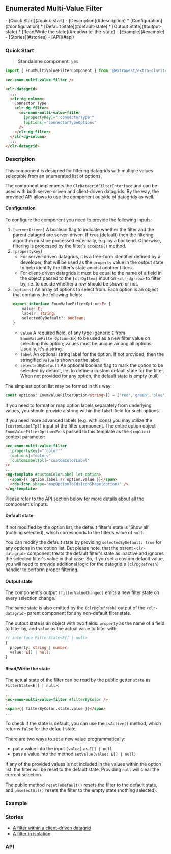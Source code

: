 

<style>
  { docsStylePatch }
</style>

<Meta
  of={FilterStories}
  name="Overview"
/>

## Enumerated Multi-Value Filter

<div className="table-of-contents">
- [Quick Start](#quick-start)
- [Description](#description)
    * [Configuration](#configuration)
    * [Default State](#default-state)
    * [Output State](#output-state)
    * [Read/Write the state](#readwrite-the-state)
- [Example](#example)
- [Stories](#stories)
- [API](#api)
</div>

### Quick Start

> **Standalone component**: yes

```typescript
import { EnumMultiValueFilterComponent } from '@extrawest/extra-clarity/datagrid-filters';
```
```html
<ec-enum-multi-value-filter />
```
```html
<clr-datagrid>
  ...
  <clr-dg-column>
    Connector Type
    <clr-dg-filter>
      <ec-enum-multi-value-filter
        [propertyKey]="'connectorType'"
        [options]="connectorTypeOptions"
      />
    </clr-dg-filter>
  </clr-dg-column>
  ...
</clr-datagrid>
```

### Description

This component is designed for filtering datagrids with multiple values selectable from an enumerated list of options.

The component implements the `ClrDatagridFilterInterface` and can be used with both server-driven and client-driven
datagrids. By the way, the provided API allows to use the component outside of datagrids as well.

#### Configuration

To configure the component you need to provide the following inputs:

1. `[serverDriven]`  A boolean flag to indicate whether the filter and the parent datagrid are server-driven.
If `true` (default) then the filtering algorithm must be processed externally, e.g. by a backend.
Otherwise, filtering is processed by the filter's `accepts()` method.
2. `[propertyKey]`
    * For server-driven datagrids, it is a free-form identifier defined by a developer, that will be used
        as the `property` value in the output state to help identify the filter's state amidst another filters.
    * For client-driven datagrids it must be equal to the name of a field in the object passed to the `[clrDgItem]` input
        on `<clr-dg-row>` to filter by, i.e. to decide whether a row should be shown or not.
3. `[options]` An array of options to select from. Each option is an object that contains the following fields:
    ```typescript
    export interface EnumValueFilterOption<E> {
        value: E;
        label?: string;
        selectedByDefault?: boolean;
    }
    ```
    * `value`
        A required field, of any type (generic `E` from `EnumValueFilterOption<E>`) to be used as a new filter value
        on selecting this option; values must be unique among all options. Usually, it's a string.
    * `label`
        An optional string label for the option.
        If not provided, then the stringified `value` is shown as the label.
    * `selectedByDefault`
        An optional boolean flag to mark the option to be selected by default,
        i.e. to define a custom default state for the filter.
        When not provided for any option, the default state is empty (null)

The simplest option list may be formed in this way:
```typescript
const options: EnumValueFilterOption<string>[] = ['red','green','blue'].map(value => ({ value }));
```

If you need to format or map option labels separately from underlying values,
you should provide a string within the `label` field for such options.

If you need more advanced labels (e.g. with icons) you may utilize the `[customLabelTpl]` input of the filter component.
The entire option object `EnumValueFilterOption<E>` is passed to this template as the `$implicit` context parameter:

```html
<ec-enum-multi-value-filter
  [propertyKey]="'color'"
  [options]="colors"
  [customLabelTpl]="customColorLabel"
/>
...
<ng-template #customColorLabel let-option>
  <span>{{ option.label ?? option.value }}</span>
  <cds-icon shape="mapOptionToCdsIconShape(option)" />
</ng-template>
```

Please refer to the [API](#api) section below for more details about all the component's inputs.

#### Default state

If not modified by the option list, the default filter's state is 'Show all' (nothing selected),
which corresponds to the filter's value of `null`.

You can modify the default state by providing `selectedByDefault: true` for any options in the option list.
But please note, that the parent `<clr-datagrid>` component treats the default filter's state as inactive
and ignores the selected filter's value in that case. So, if you set a custom default value, you will need
to provide additional logic for the datagrid's `(clrDgRefresh)` handler to perform proper filtering.

#### Output state

The component's output `(filterValueChanged)` emits a new filter state on every selection change.

The same state is also emitted by the `(clrDgRefresh)` output of the `<clr-datagrid>` parent component for any
non-default filter state.

The output state is an object with two fields: `property` as the name of a field to filter by, and `value` as the
actual value to filter with:
```typescript
// interface FilterState<E[] | null>
{
  property: string | number;
  value: E[] | null;
}
```

#### Read/Write the state

The actual state of the filter can be read by the public getter `state` as `FilterState<E[] | null>`:

```html
...
<ec-enum-multi-value-filter #filterByColor />
...
<span>{{ filterByColor.state.value }}</span>
...
```

To check if the state is default, you can use the `isActive()` method, which returns `false` for the default state.

There are two ways to set a new value programmatically:
* put a value into the input `[value]` as `E[] | null`
* pass a value into the method `setValue(value: E[] | null)`

If any of the provided values is not included in the values within the option list,
the filter will be reset to the default state. Providing `null` will clear the current selection.

The public method `resetToDefault()` resets the filter to the default state, and
`unselectAll()` resets the filter to the empty state (nothing selected).

### Example

<Canvas of={FilterStories.DocsExampleStory} />

### Stories

* [A filter within a client-driven datagrid](/story/components-datagrid-filters-enum-multi-value-filter--within-datagrid-story)
* [A filter in isolation](/story/components-datagrid-filters-enum-multi-value-filter--filter-itself-story)

### API

<ArgTypes sort="requiredFirst" />
